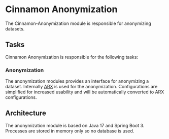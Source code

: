 # Cinnamon Anonymization

The Cinnamon-Anonymization module is responsible for anonymizing datasets.

## Tasks

Cinnamon Anonymization is responsible for the following tasks:

### Anonymization
The anonymization modules provides an interface for anonymizing a dataset.
Internally [ARX](https://arx.deidentifier.org/) is used for the anonymization.
Configurations are simplified for increased usability and will be automatically converted to ARX configurations.

## Architecture

The anonymization module is based on Java 17 and Spring Boot 3.
Processes are stored in memory only so no database is used.
